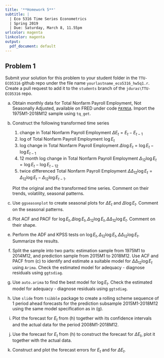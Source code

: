 ```yaml
---
title: '**Homework 5**'
subtitle: |
  | Eco 5316 Time Series Econometrics
  | Spring 2019
  | Due: Saturday, March 8, 11.55pm
urlcolor: magenta
linkcolor: magenta
output:
  pdf_document: default
---
```


\renewcommand{\baselinestretch}{1.15} \selectfont

## **Problem 1**

<!--
Submit your solution in the form a short report, prepared using R Markdown. Compile the report into a pdf and upload it to your repo together with the source Rmd file.
-->

Submit your solution for this problem to your student folder in the `TTU-ECO5316` github repo under the file name `yourlastname_eco5316_hw5q1.r`. Create a pull request to add it to the `students` branch of the `jduras\TTU-ECO5316` repo.

(a) Obtain monthly data for Total Nonfarm Payroll Employment, Not Seasonally Adjusted, available on FRED under code [`PAYNSA`](https://fred.stlouisfed.org/series/PAYNSA). Import the 1975M1-2018M12 sample using `tq_get`.

(b) Construct the following transformed time series
    1. change in Total Nonfarm Payroll Employment $\Delta E_t = E_t - E_{t-1}$
    2. log of Total Nonfarm Payroll Employment $\log E_t$
    3. log change in Total Nonfarm Payroll Employment $\Delta \log E_t = \log E_t - \log E_{t-1}$
    4. 12 month log change  in Total Nonfarm Payroll Employment $\Delta_{12} \log E_t = \log E_t - \log E_{t-12}$
    5. twice differenced Total Nonfarm Payroll Employment $\Delta \Delta_{12} \log E_t = \Delta_{12} \log E_t - \Delta_{12} \log E_{t-1}$. 

    Plot the original and the transformed time series. Comment on their trends, volatility, seasonal patterns.

(c) Use `ggseasonplot` to create seasonal plots for $\Delta E_t$ and $\Delta \log E_t$. Comment on the seasonal patterns.

(d) Plot ACF and PACF for $\log E_t, \Delta \log E_t, \Delta_{12} \log E_t, \Delta \Delta_{12} \log E_t$. Comment on their shape.

(e) Perform the ADF and KPSS tests on $\log E_t, \Delta_{12} \log E_t, \Delta \Delta_{12} \log E_t$. Summarize the results.

(f) Split the sample into two parts: estimation sample from 1975M1 to 2014M12, and prediction sample from 2015M1 to 2018M12. Use ACF and PACF from (c) to identify and estimate a suitable model for $\Delta \Delta_{12} \log E_t$ using `Arima`. Check the estimated model for adequacy - diagnose residuals using `ggtsdiag`. 

(g) Use `auto.arima` to find the best model for $\log E_t$. Check the estimated model for adequacy - diagnose residuals using `ggtsdiag`. 

(h) Use `slide` from `tsibble` package to create a rolling scheme sequence of 1 period ahead forecasts for the prediction subsample 2015M1-2018M12 using the same model specification as in (g). 

(i) Plot the forecast for $E_t$ from (h) together with its confidence intervals and the actual data for the period 2008M1-2018M12.

(j) Use the forecast for $E_t$ from (h) to construct the forecast for $\Delta E_t$, plot it together with the actual data.

(k) Construct and plot the forecast errors for $E_t$ and for $\Delta E_t$.



